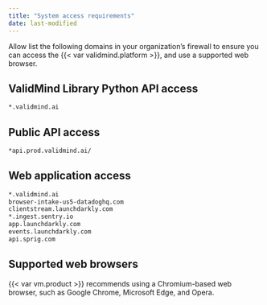```yaml
---
title: "System access requirements"
date: last-modified
---
```


Allow list the following domains in your organization’s firewall to ensure you can access the {{< var validmind.platform >}}, and use a supported web browser.

## ValidMind Library Python API access

```html
*.validmind.ai
```

## Public API access

```html
*api.prod.validmind.ai/
```

## Web application access

```html
*.validmind.ai
browser-intake-us5-datadoghq.com
clientstream.launchdarkly.com
*.ingest.sentry.io
app.launchdarkly.com
events.launchdarkly.com
api.sprig.com
```

## Supported web browsers

{{< var vm.product >}} recommends using a Chromium-based web browser, such as Google Chrome, Microsoft Edge, and Opera.
